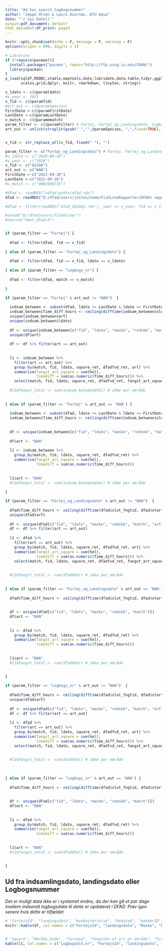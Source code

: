 ```yaml
---
title: "Ad hoc search_logbogsnummer"
author: "Jeppe Olsen & Laura Diernæs, DTU Aqua"
date: "`r Sys.Date()`"
output:pdf_document: default
html_document:df_print: paged
---
```

  
\renewcommand{\familydefault}{\sfdefault}
\sffamily



```r

knitr::opts_chunk$set(echo = F, message = F, warning = F)
options(scipen = 999, digits = 2)

# Libraries
if (!require(pacman)){
  install.packages("pacman", repos="http://ftp.ussg.iu.edu/CRAN/")
  library(pacman)
}
p_load(sqldf,RODBC,xtable,maptools,date,lubridate,data.table,tidyr,ggplot2,
       scales,grid,dplyr, knitr, rmarkdown, tinytex, stringr)


```



```r

v_ldato <- c(@paramldato)
#v_year <- 2021
v_fid <- c(@paramfid)
#art_out <- c(@paramSpecies) 
FirstDate <-c(@paramFirstDate)
LastDate <-c(@paramLastDate)
v_match <- c(@parammmatch)
param_filter <- c(@paramFilter) # Fartøj, Fartøj_og_Landingsdato, Logbogs_nr
art_out <- unlist(strsplit(gsub(" ","",@paramSpecies, ",",fixed=TRUE), ","))


v_fid <- str_replace_all(v_fid, fixed(" "), "")

param_filter <- c("Fartøj_og_Landingsdato") # Fartøj, Fartøj_og_Landingsdato, Logbogs_nr
#v_ldato <- c("2020-08-26")
#v_year <- c("2020")
v_fid <- c("AS260")
art_out <- c("NAN")
FirstDate <-c("2022-09-20")
LastDate <-c("2022-09-28")
#v_match <- c("0002906716")


```

```r

#dfad <- readRDS("<dfad-path>/dfad.rds")
dfad <- readRDS("Q:/dfad/users/jostou/home/FishLineRapporter/DFADs søgning/dfad.rds")


```

```r

#dfad <- filter(readRDS("dfad_2020q1.rds"), year == v_year, fid == v_fid)

#setwd("Q:/dfad/users/fiskeline/")
#source("hent_dfad.R")


if (param_filter == "Fartøj") {
  
  dfad <- filter(dfad, fid == v_fid)
  
} else if (param_filter == "Fartøj_og_Landingsdato") {
  
  dfad <- filter(dfad, fid == v_fid, ldato == v_ldato) 
  
} else if (param_filter == "Logbogs_nr") {
  
  dfad <- filter(dfad, match == v_match) 
  
}


```


```r

if (param_filter == "Fartøj" & art_out != "NAN")  {
  
  indsam_between <- subset(dfad, ldato <= LastDate & ldato >= FirstDate)
  indsam_between$Time_diff_hours <- ceiling(difftime(indsam_between$slut_fngtid, indsam_between$start_fngtid, units = "hours") )
  unique(indsam_between$art)
  unique(indsam_between$ldato)
  
  df <- unique(indsam_between[c("fid", "ldato", "maske", "redskb", "match", "art")]) 
  unique(df$art)
  
  df <- df %>% filter(art == art_out)
  
  
  l1 <- indsam_between %>% 
    filter(art == art_out) %>%
    group_by(match, fid, ldato, square_ret, dfadfvd_ret, art) %>% 
    summarise(fangst_art_square = sum(hel),
              timediff = sum(as.numeric(Time_diff_hours))) %>% 
    select(match, fid, ldato, square_ret, dfadfvd_ret, fangst_art_square, timediff, art)
  
  #l1$Fangst_total <- sum(indsam_between$hel) # ikke per område 
  
  
} else if (param_filter == "Fartøj" & art_out == 'NAN') {
  
  indsam_between <- subset(dfad, ldato <= LastDate & ldato >= FirstDate)
  indsam_between$Time_diff_hours <- ceiling(difftime(indsam_between$slut_fngtid, indsam_between$start_fngtid, units = "hours") )
  
  
  df <- unique(indsam_between[c("fid", "ldato", "maske", "redskb", "match")])
  
  df$art <- "NAN"
  
  l1 <- indsam_between %>%
    group_by(match, fid, ldato, square_ret, dfadfvd_ret) %>% 
    summarise(fangst_art_square = sum(hel),
              timediff = sum(as.numeric(Time_diff_hours)))
  
  
  l1$art <- "NAN"
  #l1$Fangst_total <- sum(indsam_between$hel) # ikke per område 
  
} 


```




```r

if (param_filter == "Fartøj_og_Landingsdato" & art_out != "NAN")  {
  
  dfad$Time_diff_hours <- ceiling(difftime(dfad$slut_fngtid, dfad$start_fngtid, units = "hours") )
  unique(dfad$art)
  
  df <- unique(dfad[c("fid", "ldato", "maske", "redskb", "match", "art")])
  df <- df %>% filter(art == art_out)
  
  l1 <- dfad %>% 
    filter(art == art_out) %>%
    group_by(match, fid, ldato, square_ret, dfadfvd_ret, art) %>% 
    summarise(fangst_art_square = sum(hel),
              timediff = sum(as.numeric(Time_diff_hours))) %>%
    select(match, fid, ldato, square_ret, dfadfvd_ret, fangst_art_square, timediff, art)
  
  
  #l1$Fangst_total <- sum(dfad$hel) # ikke per område 
  
  
} else if (param_filter == "Fartøj_og_Landingsdato" & art_out == 'NAN') {
  
  dfad$Time_diff_hours <- ceiling(difftime(dfad$slut_fngtid, dfad$start_fngtid, units = "hours") )
  
  
  df <- unique(dfad[c("fid", "ldato", "maske", "redskb", "match")])
  df$art <- "NAN"
  
  
  l1 <- dfad %>%
    group_by(match, fid, ldato, square_ret, dfadfvd_ret) %>% 
    summarise(fangst_art_square = sum(hel),
              timediff = sum(as.numeric(Time_diff_hours)))
  
  
  l1$art <- "NAN"
  #l1$Fangst_total <- sum(dfad$hel) # ikke per område 
  
  
}


```


```r


if (param_filter == "Logbogs_nr" & art_out != "NAN")  {
  
  dfad$Time_diff_hours <- ceiling(difftime(dfad$slut_fngtid, dfad$start_fngtid, units = "hours") )
  unique(dfad$art)
  
  df <- unique(dfad[c("fid", "ldato", "maske", "redskb", "match", "art")])
  df <- df %>% filter(art == art_out)
  
  l1 <- dfad %>% 
    filter(art == art_out) %>%
    group_by(match, fid, ldato, square_ret, dfadfvd_ret, art) %>% 
    summarise(fangst_art_square = sum(hel),
              timediff = sum(as.numeric(Time_diff_hours))) %>% 
    select(match, fid, ldato, square_ret, dfadfvd_ret, fangst_art_square, timediff, art)
  
  
  #l1$Fangst_total <- sum(dfad$hel) # ikke per område 
  
  
  
} else if (param_filter == "Logbogs_nr" & art_out == 'NAN') {
  
  dfad$Time_diff_hours <- ceiling(difftime(dfad$slut_fngtid, dfad$start_fngtid, units = "hours") )
  
  
  df <- unique(dfad[c("fid", "ldato", "maske", "redskb", "match")])
  df$art <- "NAN"
  
  
  l1 <- dfad %>%
    group_by(match, fid, ldato, square_ret, dfadfvd_ret) %>% 
    summarise(fangst_art_square = sum(hel),
              timediff = sum(as.numeric(Time_diff_hours)))
  
  
  l1$art <- "NAN"
  #l1$Fangst_total <- sum(dfad$hel) # ikke per område 
  
  
}


```


## Ud fra indsamlingsdato, landingsdato eller Logbogsnummer

*Det er muligt data ikke er i systemet endnu, da der kan gå et par dage imellem indsendt logbogsdata til dette er opdateret i DFAD. Prøv igen senere hvis dette er tilfældet* \

```r


# "fartøjsId", "landingsdato", "maskestørrelse", "Redskab", "makkerID", "Logbogsbladebummer" 
knitr::kable(df, col.names = c("FartøjsId", "landingsdato", "Maske", "Redskab", "Logbogsbld.nr", "Art"), caption = "Fartøj/Landingsdato/Gear/Logbogs.nr")


# "square", "Område_kode", "farvand", "fangsten af art pr område", "Fisketid brugt", "fangsten af alle fisk pr tur"
kable(l1, col.names = c("Logbogsbld.nr", "FartøjsId", "landingsdato", "Square", "farvand", "Fangsten_art", "Fisketid_brugt_hours", "Art"), caption = "Square & Område bestemmes ud fra fangst og/eller Fisketid")

```